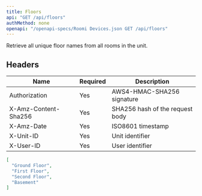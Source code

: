 ```yaml
---
title: Floors
api: "GET /api/floors"
authMethod: none
openapi: "/openapi-specs/Roomi Devices.json GET /api/floors"
---
```


Retrieve all unique floor names from all rooms in the unit.

## Headers


| Name | Required | Description |
| --- | --- | --- |
| Authorization | Yes | AWS4-HMAC-SHA256 signature |
| X-Amz-Content-Sha256 | Yes | SHA256 hash of the request body |
| X-Amz-Date | Yes | ISO8601 timestamp |
| X-Unit-ID | Yes | Unit identifier |
| X-User-ID | Yes | User identifier |



<ResponseExample>

```json Response
[
  "Ground Floor",
  "First Floor",
  "Second Floor",
  "Basement"
]
```

</ResponseExample>
